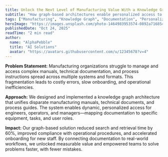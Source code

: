 ```yaml
---
title: Unlock the Next Level of Manufacturing Value With a Knowledge Graph
subtitle: "How graph-based architectures enable personalized access to complex manufacturing documentation and improve operational outcomes."
tags: ["Manufacturing", "Knowledge Graph", "Documentation", "Personalization"]
heroImage: "https://images.unsplash.com/photo-1464983953574-0892a716854b?auto=format&fit=crop&w=1400&q=80"
publishedDate: "Oct 24, 2025"
readTime: "2 min read"
author:
  name: "AlphaPebble"
  title: "AI Solutions"
  avatar: "https://avatars.githubusercontent.com/u/12345678?v=4"
---
```


**Problem Statement:** Manufacturing organizations struggle to manage and access complex manuals, technical documentation, and process instructions spread across multiple systems and formats. This fragmentation leads to costly errors, slow onboarding, and operational inefficiencies.

**Approach:** We designed and implemented a knowledge graph architecture that unifies disparate manufacturing manuals, technical documents, and process guides. The system enables dynamic, personalized access for engineers, operators, and managers—mapping documentation to specific equipment, tasks, and user roles.

**Impact:** Our graph-based solution reduced search and retrieval time by 60%, improved compliance with operational procedures, and accelerated onboarding for new staff. By connecting documentation to real-world workflows, we unlocked measurable value and empowered teams to solve problems faster, with fewer mistakes.